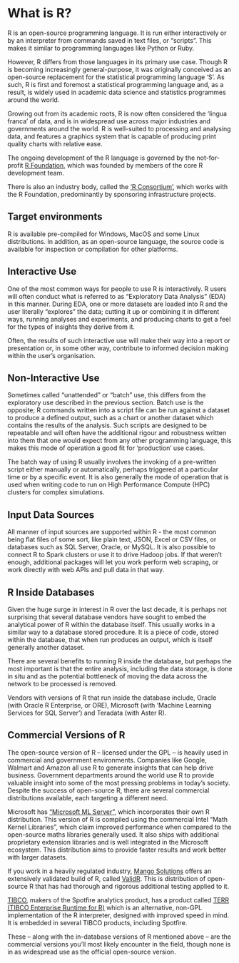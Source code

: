 # What is R? {#whatisr}

R is an open-source programming language. It is run either interactively or by an interpreter from commands saved in text files, or “scripts”. This makes it similar to programming languages like Python or Ruby.

However, R differs from those languages in its primary use case. Though R is becoming increasingly general-purpose, it was originally conceived as an open-source replacement for the statistical programming language 'S'. As such, R is first and foremost a statistical programming language and, as a result, is widely used in academic data science and statistics programmes around the world.

Growing out from its academic roots, R is now often considered the ‘lingua franca’ of data, and is in widespread use across major industries and governments around the world. R is well-suited to processing and analysing data, and features a graphics system that is capable of producing print quality charts with relative ease.

The ongoing development of the R language is governed by the not-for-profit [R Foundation](https://www.r-project.org/foundation/), which was founded by members of the core R development team.

There is also an industry body, called the ['R Consortium'](https://www.r-consortium.org/), which works with the R Foundation, predominantly by sponsoring infrastructure projects.  

## Target environments

R is available pre-compiled for Windows, MacOS and some Linux distributions. In addition, as an open-source language, the source code is available for inspection or compilation for other platforms.

## Interactive Use

One of the most common ways for people to use R is interactively. R users will often conduct what is referred to as “Exploratory Data Analysis” (EDA) in this manner. During EDA, one or more datasets are loaded into R and the user literally “explores” the data; cutting it up or combining it in different ways, running analyses and experiments, and producing charts to get a feel for the types of insights they derive from it.

Often, the results of such interactive use will make their way into a report or presentation or, in some other way, contribute to informed decision making within the user’s organisation.

## Non-Interactive Use

Sometimes called “unattended” or “batch” use, this differs from the exploratory use described in the previous section. Batch use is the opposite; R commands written into a script file can be run against a dataset to produce a defined output, such as a chart or another dataset which contains the results of the analysis. Such scripts are designed to be repeatable and will often have the additional rigour and robustness written into them that one would expect from any other programming language, this makes this mode of operation a good fit for 'production' use cases.

The batch way of using R usually involves the invoking of a pre-written script either manually or automatically, perhaps triggered at a particular time or by a specific event. It is also generally the mode of operation that is used when writing code to run on High Performance Compute (HPC) clusters for complex simulations.

## Input Data Sources

All manner of input sources are supported within R - the most common being flat files of some sort, like plain text, JSON, Excel or CSV files, or databases such as SQL Server, Oracle, or MySQL. It is also possible to connect R to Spark clusters or use it to drive Hadoop jobs. If that weren't enough, additional packages will let you work perform web scraping, or work directly with web APIs and pull data in that way.

## R Inside Databases

Given the huge surge in interest in R over the last decade, it is perhaps not surprising that several database vendors have sought to embed the analytical power of R within the database itself. This usually works in a similar way to a database stored procedure. It is a piece of code, stored within the database, that when run produces an output, which is itself generally another dataset.

There are several benefits to running R inside the database, but perhaps the most important is that the entire analysis, including the data storage, is done in situ and as the potential bottleneck of moving the data across the network to be processed is removed.

Vendors with versions of R that run inside the database include, Oracle (with Oracle R Enterprise, or ORE), Microsoft (with 'Machine Learning Services for SQL Server') and Teradata (with Aster R).

## Commercial Versions of R

The open-source version of R -- licensed under the GPL -- is heavily used in commercial and government environments. Companies like Google, Walmart and Amazon all use R to generate insights that can help drive business. Government departments around the world use R to provide valuable insight into some of the most pressing problems in today's society. Despite the success of open-source R, there are several commercial distributions available, each targeting a different need. 

Microsoft has [“Microsoft ML Server”](https://docs.microsoft.com/en-us/machine-learning-server/what-is-machine-learning-server), which incorporates their own R distribution. This version of R is compiled using the commercial Intel “Math Kernel Libraries”, which claim improved performance when compared to the open-source maths libraries generally used. It also ships with additional proprietary extension libraries and is well integrated in the Microsoft ecosystem. This distribution aims to provide faster results and work better with larger datasets.

If you work in a heavily regulated industry, [Mango Solutions](https://www.mango-solutions.com/) offers an extensively validated build of R, called [ValidR](https://www.mango-solutions.com/data-science/products/valid-r/). This is distribution of open-source R that has had thorough and rigorous additional testing applied to it.

[TIBCO](https://www.tibco.com/), makers of the Spotfire analytics product, has a product called [TERR (TIBCO Enterprise Runtime for R)](https://community.tibco.com/products/terr) which is an alternative, non-GPL implementation of the R interpreter, designed with improved speed in mind. It is embedded in several TIBCO products, including Spotfire.

These -- along with the in-database versions of R mentioned above -- are the commercial versions you’ll most likely encounter in the field, though none is in as widespread use as the official open-source version.
